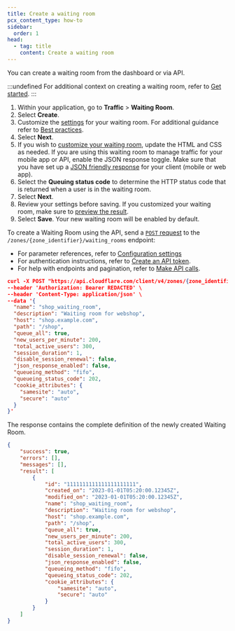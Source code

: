 ```yaml
---
title: Create a waiting room
pcx_content_type: how-to
sidebar:
  order: 1
head:
  - tag: title
    content: Create a waiting room
---
```



You can create a waiting room from the dashboard or via API.

:::undefined
For additional context on creating a waiting room, refer to [Get started](/waiting-room/get-started/).
:::

<Tabs syncKey="dashPlusAPI"> <TabItem label="Dashboard">

1. Within your application, go to **Traffic** > **Waiting Room**.
2. Select **Create**.
3. Customize the [settings](/waiting-room/reference/configuration-settings/) for your waiting room. For additional guidance refer to [Best practices](/waiting-room/reference/best-practices/).
4. Select **Next**.
5. If you wish to [customize your waiting room](/waiting-room/how-to/customize-waiting-room/), update the HTML and CSS as needed. If you are using this waiting room to manage traffic for your mobile app or API, enable the JSON response toggle. Make sure that you have set up a [JSON friendly response](/waiting-room/how-to/json-response/) for your client (mobile or web app).
6. Select the **Queuing status code** to determine the HTTP status code that is returned when a user is in the waiting room.
7. Select **Next**.
8. Review your settings before saving. If you customized your waiting room, make sure to [preview the result](/waiting-room/how-to/customize-waiting-room/#preview-waiting-room).
9. Select **Save**. Your new waiting room will be enabled by default.

</TabItem> <TabItem label="API">

To create a Waiting Room using the API, send a [`POST` request](/api/operations/waiting-room-create-waiting-room) to the `/zones/{zone_identifier}/waiting_rooms` endpoint:

- For parameter references, refer to [Configuration settings](/waiting-room/reference/configuration-settings/)
- For authentication instructions, refer to [Create an API token](/fundamentals/api/get-started/create-token/).
- For help with endpoints and pagination, refer to [Make API calls](/fundamentals/api/how-to/make-api-calls/).

```json title="Request"
curl -X POST "https://api.cloudflare.com/client/v4/zones/{zone_identifier}/waiting_rooms" \
--header 'Authorization: Bearer REDACTED' \
--header 'Content-Type: application/json' \
--data '{
  "name": "shop_waiting_room",
  "description": "Waiting room for webshop",
  "host": "shop.example.com",
  "path": "/shop",
  "queue_all": true,
  "new_users_per_minute": 200,
  "total_active_users": 300,
  "session_duration": 1,
  "disable_session_renewal": false,
  "json_response_enabled": false,
  "queueing_method": "fifo",
  "queueing_status_code": 202,
  "cookie_attributes": {
    "samesite": "auto",
    "secure": "auto"
  }
}'
```

The response contains the complete definition of the newly created Waiting Room.

```json title="Response"
{
	"success": true,
	"errors": [],
	"messages": [],
	"result": [
		{
			"id": "1111111111111111111111",
			"created_on": "2023-01-01T05:20:00.12345Z",
			"modified_on": "2023-01-01T05:20:00.12345Z",
			"name": "shop_waiting_room",
			"description": "Waiting room for webshop",
			"host": "shop.example.com",
			"path": "/shop",
			"queue_all": true,
			"new_users_per_minute": 200,
			"total_active_users": 300,
			"session_duration": 1,
			"disable_session_renewal": false,
			"json_response_enabled": false,
			"queueing_method": "fifo",
			"queueing_status_code": 202,
			"cookie_attributes": {
				"samesite": "auto",
				"secure": "auto"
			}
		}
	]
}
```

</TabItem> </Tabs>
